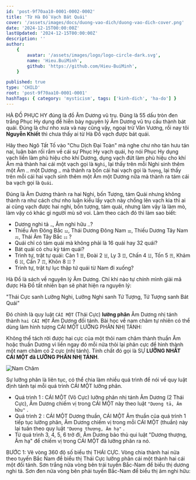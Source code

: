 ```yaml
---
id: 'post-9f70aa10-0001-0002-0002'
title: 'Từ Hà Đồ Vạch Bát Quái'
cover: '/assets/images/docs/duong-vao-dich/duong-vao-dich-cover.png'
date: '2024-12-15T00:00:00Z'
lastUpdated: '2024-12-15T00:00:00Z'
description: ''
author:
    {
        avatar: '/assets/images/logo/logo-circle-dark.svg',
        name: 'Hieu.BuiMinh',
        github: 'https://github.com/Hieu-BuiMinh',
    }

published: true
type: 'CHILD'
root: 'post-9f70aa10-0001-0001'
hashTags: { category: 'mysticism', tags: ['kinh-dich', 'ha-do'] }
---
```


HÀ ĐỒ PHỤC HY đúng là đồ Âm Dương vũ trụ. Đúng là 55 dấu tròn đen trắng Phục Hy dụng để hiễn bày nguyên lý Âm Dương vũ trụ cấu thành bát quái. Đúng là chư nho xưa và nay cũng vậy, ngoại trừ Văn Vương, rồi nay tôi **Nguyễn Khiết** thì chưa thấy ai từ Hà Đồ vạch được bát quái.

Hãy theo Ngô Tất Tố vào "Chu Dịch Đại Toàn" mà nghe chư nho tán hưu tán nai, luận bàn rối rắm về cái sự Phục Hy vạch quái, họ nói Phục Hy dụng vạch liền làm phù hiệu cho khí Dương, dụng vạch đứt làm phù hiệu cho khí Âm mà thành hai cái một vạch gọi là `Nghi`, lại thấy trên mỗi Nghi sinh thêm một Âm `⚋` một Dương `⚊` mà thành ra bốn cái hai vạch gọi là `Tượng`, lại thấy trên mỗi cái hai vạch sinh thêm một Âm một Dương nữa mà thành ra tám cái ba vạch gọi là `Quái`.

Đúng là Âm Dương thành ra hai Nghi, bốn Tượng, tám Quái nhưng không thành ra như cách chư nho luận kiểu lấy vạch này chồng lên vạch kia thì ai ai cũng vạch được hai nghi, bốn tượng, tám quái, nhưng làm vậy là làm mò, làm vậy có khác gì người mù sờ voi. Làm theo cách đó thì làm sao biết:

<div className="text-foreground">

-   Dương nghi tả `⚊`, Âm nghi hữu `⚋`?
-   Thiếu Âm Đông Bắc `⚍`, Thái Dương Đông Nam `⚌`, Thiếu Dương Tây Nam `⚎`, Thái Âm Tây Bắc `⚏` ?
-   Quái chỉ có tám quái mà không phải là 16 quái hay 32 quái?
-   Bát quái có chu kỳ tám quái?
-   Trình tự, trật tự quái: Càn 1 `☰`, Đoài 2 `☱`, Ly 3 `☲`, Chấn 4 `☳`, Tốn 5 `☴`, Khảm 6 `☵`, Cấn 7 `☶`, Khôn 8
    `☷` ?
-   Trình tự, trật tự lục thập tứ quái từ Nam đi xuống?

</div>

Hà Đồ là sách về nguyên lý Âm Dương. Chỉ khi nào tự chính mình giải mã được Hà Đồ tất nhiên bạn sẽ phát hiện ra nguyên lý:

"Thái Cực sanh Lưỡng Nghi, Lưỡng Nghi sanh Tứ Tượng, Tứ Tượng sanh Bát Quái"

Đó chính là quy luật `CÁI MỘT` (Thái Cực) **lưỡng phân** Âm Dương nhị tánh thành `hai CÁI MỘT` Âm Dương đối tánh. Bài học về nam châm tự nhiên có thể dùng làm hình tượng CÁI MỘT LƯỠNG PHÂN NHỊ TÁNH:

Không thể tách rời được hai cực của một thỏi nam châm thành thuần Âm hoặc thuần Dương vì liền ngay đó mỗi nửa thỏi lại phân cực để hình thành một nam châm có 2 cực (nhị tánh). Tính chất đó gọi là SỰ **LƯỠNG NHẤT CÁI MỘT đã LƯỠNG PHÂN NHỊ TÁNH**.

<Image imageClassName="object-contain" src="/assets/images/docs/duong-vao-dich/nam-cham.svg" alt="Nam Châm" />

Sự lưỡng phân là liên tục, có thể chia làm nhiều quá trình để nói về quy luật định tánh tại mỗi quá trình CÁI MỘT lưỡng phân.

-   Quá trình 1 : CÁI MỘT (Vô Cực) lưỡng phân nhị tánh Âm Dương (2 Thái Cực), Âm Dương chiếm vị trong CÁI MỘT này theo luật `"Dương tả, Âm hữu"` .
-   Quá trình 2 : CÁI MỘT Dương thuần, CÁI MỘT Âm thuần của quá trình 1 tiếp tục lưỡng phân, Âm Dương chiếm vị trong mỗi CÁI MỘT (thuần) này lại tuân theo quy luật `"Dương thượng, Âm hạ"` .
-   Từ quá trình 3, 4, 5, 6 trở đi, Âm Dương bảo thủ qui luật "Dương thượng, Âm hạ" để chiếm vị trong CÁI MỘT đã lưỡng phân ra nó.

BƯỚC 1: Vẽ vòng 360 độ số biểu thị THÁI CỰC. Vòng chia thành hai nửa theo tuyến Bắc Nam để biểu thị Thái Cực lưỡng phân cái một thành hai cái một đối tánh. Sơn trắng nửa vòng bên trái tuyến Bắc-Nam để biểu thị dương nghi tả. Sơn đen nửa vòng bên phải tuyến Bắc-Nam để biểu thị âm nghi hữu:
